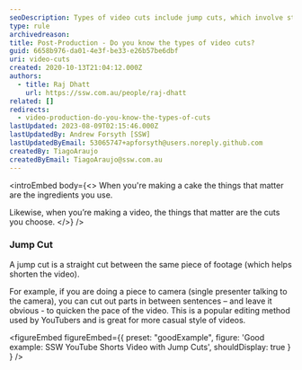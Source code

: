 ```yaml
---
seoDescription: Types of video cuts include jump cuts, which involve straight cutting between the same piece of footage to shorten the video and quicken the pace.
type: rule
archivedreason:
title: Post-Production - Do you know the types of video cuts?
guid: 6658b976-da01-4e3f-be33-e26b57be6dbf
uri: video-cuts
created: 2020-10-13T21:04:12.000Z
authors:
  - title: Raj Dhatt
    url: https://ssw.com.au/people/raj-dhatt
related: []
redirects:
  - video-production-do-you-know-the-types-of-cuts
lastUpdated: 2023-08-09T02:15:46.000Z
lastUpdatedBy: Andrew Forsyth [SSW]
lastUpdatedByEmail: 53065747+apforsyth@users.noreply.github.com
createdBy: TiagoAraujo
createdByEmail: TiagoAraujo@ssw.com.au
---
```


<introEmbed
  body={<>
When you're making a cake the things that matter are the ingredients you use.

Likewise, when you’re making a video, the things that matter are the cuts you choose.
  </>}
/>
### Jump Cut

A jump cut is a straight cut between the same piece of footage (which helps shorten the video).

For example, if you are doing a piece to camera (single presenter talking to the camera), you can cut out parts in between sentences – and leave it obvious - to quicken the pace of the video. This is a popular editing method used by YouTubers and is great for more casual style of videos.

<youtubeEmbed url="https://www.youtube.com/embed/shorts/GZTQU44Thnc" description="" />

<figureEmbed figureEmbed={{
  preset: "goodExample",
  figure: 'Good example: SSW YouTube Shorts Video with Jump Cuts',
  shouldDisplay: true
} } />
